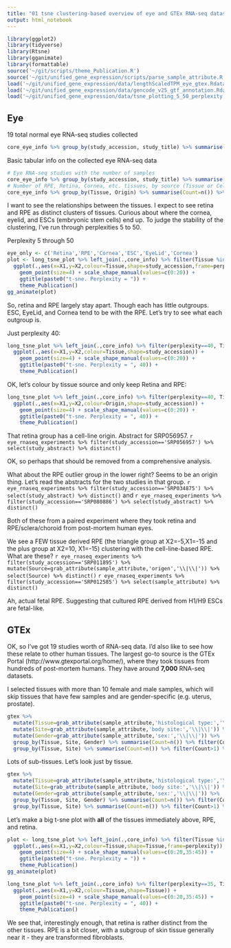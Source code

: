 ```yaml
---
title: "01 tsne clustering-based overview of eye and GTEx RNA-seq datasets"
output: html_notebook
---
```

```r
library(ggplot2)
library(tidyverse)
library(Rtsne)
library(gganimate)
library(formattable)
source('~/git/scripts/theme_Publication.R')
source('~/git/unified_gene_expression/scripts/parse_sample_attribute.R')
load('~/git/unified_gene_expression/data/lengthScaledTPM_eye_gtex.Rdata')
load('~/git/unified_gene_expression/data/gencode_v25_gtf_annotation.Rdata')
load('~/git/unified_gene_expression/data/tsne_plotting_5_50_perplexity.Rdata')
```

## Eye 
19 total normal eye RNA-seq studies collected
```r
core_eye_info %>% group_by(study_accession, study_title) %>% summarise(Count = n()) %>% nrow() 
```
Basic tabular info on the collected eye RNA-seq data

```r
# Eye RNA-seq studies with the number of samples
core_eye_info %>% group_by(study_accession, study_title) %>% summarise(Count = n()) %>% formattable()
# Number of RPE, Retina, Cornea, etc. tissues, by source (Tissue or Cell Line)
core_eye_info %>% group_by(Tissue, Origin) %>% summarise(Count=n()) %>% formattable()
```

I want to see the relationships between the tissues. I expect to see retina and RPE as distinct clusters of tissues. Curious about where the cornea, eyelid, and ESCs (embryonic stem cells) end up. To judge the stability of the clustering, I've run through perplexities 5 to 50. 

Perplexity 5 through 50
```r
eye_only <- c('Retina','RPE','Cornea','ESC','EyeLid','Cornea')
plot <- long_tsne_plot %>% left_join(.,core_info) %>% filter(Tissue %in% eye_only) %>%
  ggplot(.,aes(x=X1,y=X2,colour=Tissue,shape=study_accession,frame=perplexity)) + 
    geom_point(size=4) + scale_shape_manual(values=c(0:20)) +
    ggtitle(paste0("t-sne. Perplexity = ")) +
    theme_Publication()
gg_animate(plot)
```

So, retina and RPE largely stay apart. Though each has little outgroups. ESC, EyeLid, and Cornea tend to be with the RPE. Let's try to see what each outgroup is. 

Just perplexity 40:
```r
long_tsne_plot %>% left_join(.,core_info) %>% filter(perplexity==40, Tissue %in% eye_only) %>%
  ggplot(.,aes(x=X1,y=X2,colour=Tissue,shape=study_accession)) + 
    geom_point(size=4) + scale_shape_manual(values=c(0:20)) +
    ggtitle(paste0("t-sne. Perplexity = ", 40)) +
    theme_Publication()
```
OK, let's colour by tissue source and only keep Retina and RPE:
```r
long_tsne_plot %>% left_join(.,core_info) %>% filter(perplexity==40, Tissue %in% c('Retina','RPE')) %>%
  ggplot(.,aes(x=X1,y=X2,colour=Origin,shape=study_accession)) + 
    geom_point(size=4) + scale_shape_manual(values=c(0:20)) +
    ggtitle(paste0("t-sne. Perplexity = ", 40)) +
    theme_Publication()
```
That retina group has a cell-line origin. Abstract for SRP056957. `r eye_rnaseq_experiments %>% filter(study_accession=='SRP056957') %>% select(study_abstract) %>% distinct()`

OK, so perhaps that should be removed from a comprehensive analysis. 

What about the RPE outlier group in the lower right? Seems to be an origin thing. Let's read the abstracts for the two studies in that group.
`r eye_rnaseq_experiments %>% filter(study_accession=='SRP034875') %>% select(study_abstract) %>% distinct()` and `r eye_rnaseq_experiments %>% filter(study_accession=='SRP080886') %>% select(study_abstract) %>% distinct()`

Both of these from a paired experiment where they took retina and RPE/sclera/choroid from post-mortem human eyes. 

We see a FEW tissue derived RPE (the triangle group at X2=-5,X1=-15 and the plus group at X2=10, X1=-15) clustering with the cell-line-based RPE. What are these? 
`r eye_rnaseq_experiments %>% filter(study_accession=='SRP011895') %>% mutate(Source=grab_attribute(sample_attribute,'origen','\\|\\|')) %>% select(Source) %>% distinct()`
`r eye_rnaseq_experiments %>% filter(study_accession=='SRP012585') %>% select(sample_attribute) %>% distinct()`

Ah, actual fetal RPE. Suggesting that cultured RPE derived from H1/H9 ESCs are fetal-like. 

## GTEx

OK, so I've got 19 studies worth of RNA-seq data. I'd also like to see how these relate to other human tissues. The largest go-to source is the GTEx Portal (http://www.gtexportal.org/home/), where they took tissues from hundreds of post-mortem humans. They have around <b>7,000</b> RNA-seq datasets. 

I selected tissues with more than 10 female and male samples, which will skip tissues that have few samples and are gender-specific (e.g. uterus, prostate).

```r
gtex %>% 
  mutate(Tissue=grab_attribute(sample_attribute,'histological type:','\\|\\|')) %>% 
  mutate(Site=grab_attribute(sample_attribute,'body site:','\\|\\|')) %>% 
  mutate(Gender=grab_attribute(sample_attribute,'sex:','\\|\\|')) %>% 
  group_by(Tissue, Site, Gender) %>% summarise(Count=n()) %>% filter(Count>10) %>% 
  group_by(Tissue, Site) %>% summarise(Count=n()) %>% filter(Count>1) %>% select(Tissue, Site) %>% formattable()
```

Lots of sub-tissues. Let's look just by tissue.
```r
gtex %>% 
  mutate(Tissue=grab_attribute(sample_attribute,'histological type:','\\|\\|')) %>% 
  mutate(Site=grab_attribute(sample_attribute,'body site:','\\|\\|')) %>% 
  mutate(Gender=grab_attribute(sample_attribute,'sex:','\\|\\|')) %>% 
  group_by(Tissue, Site, Gender) %>% summarise(Count=n()) %>% filter(Count>10) %>% 
  group_by(Tissue, Site) %>% summarise(Count=n()) %>% filter(Count>1) %>% select(Tissue) %>% distinct() %>% formattable()
```

Let's make a big t-sne plot with <b>all</b> of the tissues immediately above, RPE, and retina. 

```r
plot <- long_tsne_plot %>% left_join(.,core_info) %>% filter(Tissue %in% keepers, perplexity>=14) %>%
  ggplot(.,aes(x=X1,y=X2,colour=Tissue,shape=Tissue,frame=perplexity)) + 
    geom_point(size=4) + scale_shape_manual(values=c(0:20,35:45)) +
    ggtitle(paste0("t-sne. Perplexity = ")) +
    theme_Publication()
gg_animate(plot)
```

```r
long_tsne_plot %>% left_join(.,core_info) %>% filter(perplexity==35, Tissue %in% keepers) %>%
  ggplot(.,aes(x=X1,y=X2,colour=Tissue,shape=Tissue)) + 
    geom_point(size=4) + scale_shape_manual(values=c(0:20,35:45)) +
    ggtitle(paste0("t-sne. Perplexity = ", 40)) +
    theme_Publication()
```

We see that, interestingly enough, that retina is rather distinct from the other tissues. RPE is a bit closer, with a subgroup of skin tissue generally near it - they are transformed fibroblasts. 
